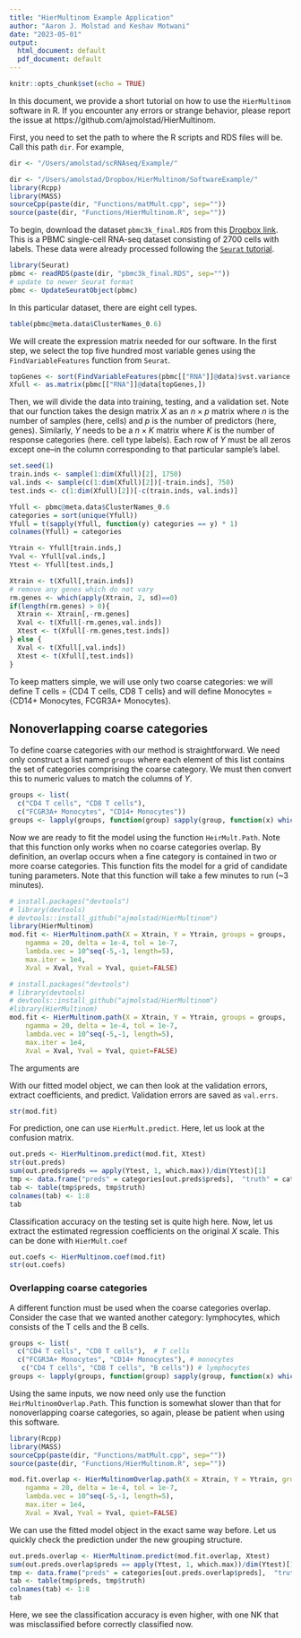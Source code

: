 ```yaml
---
title: "HierMultinom Example Application"
author: "Aaron J. Molstad and Keshav Motwani"
date: "2023-05-01"
output:
  html_document: default
  pdf_document: default
---
```


```r
knitr::opts_chunk$set(echo = TRUE)
```
In this document, we provide a short tutorial on how to use the $\texttt{HierMultinom}$ software in R. If you encounter any errors or strange behavior, please report the issue at https://github.com/ajmolstad/HierMultinom. 

First, you need to set the path to where the R scripts and RDS files will be. Call this path $\texttt{dir}$. For example, 
```r
dir <- "/Users/amolstad/scRNAseq/Example/"
```
```r
dir <- "/Users/amolstad/Dropbox/HierMultinom/SoftwareExample/"
library(Rcpp)
library(MASS)
sourceCpp(paste(dir, "Functions/matMult.cpp", sep=""))
source(paste(dir, "Functions/HierMultinom.R", sep=""))
```

To begin, download the dataset $\texttt{pbmc3k_final.RDS}$ from this [Dropbox link](https://www.dropbox.com/s/kwd3kcxkmpzqg6w/pbmc3k_final.rds?dl=0). This is a PBMC single-cell RNA-seq dataset consisting of 2700 cells with labels. These data were already processed following the  [$\texttt{Seurat}$ tutorial](https://satijalab.org/seurat/articles/pbmc3k_tutorial.html). 
```r
library(Seurat)
pbmc <- readRDS(paste(dir, "pbmc3k_final.RDS", sep=""))
# update to newer Seurat format
pbmc <- UpdateSeuratObject(pbmc)
```
In this particular dataset, there are eight cell types.
```r
table(pbmc@meta.data$ClusterNames_0.6)
```
We will create the expression matrix needed for our software. In the first step, we select the top five hundred most variable genes using the $\texttt{FindVariableFeatures}$ function from $\texttt{Seurat}$. 
```r
topGenes <- sort(FindVariableFeatures(pbmc[["RNA"]]@data)$vst.variance.standardized, decreasing=TRUE, index=TRUE)$ix[1:500]
Xfull <- as.matrix(pbmc[["RNA"]]@data[topGenes,])
```
Then, we will divide the data into training, testing, and a validation set.  Note that our function takes the design matrix $X$ as an $n \times p$ matrix where $n$ is the number of samples (here, cells) and $p$ is the number of predictors (here, genes). Similarly, $Y$ needs to be a $n \times K$ matrix where $K$ is the number of response categories (here. cell type labels). Each row of $Y$ must be all zeros except one--in the column corresponding to that particular sample's label.
```r
set.seed(1)
train.inds <- sample(1:dim(Xfull)[2], 1750)
val.inds <- sample(c(1:dim(Xfull)[2])[-train.inds], 750)
test.inds <- c(1:dim(Xfull)[2])[-c(train.inds, val.inds)]

Yfull <- pbmc@meta.data$ClusterNames_0.6
categories = sort(unique(Yfull))
Yfull = t(sapply(Yfull, function(y) categories == y) * 1)
colnames(Yfull) = categories

Ytrain <- Yfull[train.inds,]
Yval <- Yfull[val.inds,]
Ytest <- Yfull[test.inds,]

Xtrain <- t(Xfull[,train.inds])
# remove any genes which do not vary
rm.genes <- which(apply(Xtrain, 2, sd)==0)
if(length(rm.genes) > 0){
  Xtrain <- Xtrain[,-rm.genes]
  Xval <- t(Xfull[-rm.genes,val.inds])
  Xtest <- t(Xfull[-rm.genes,test.inds])
} else {
  Xval <- t(Xfull[,val.inds])
  Xtest <- t(Xfull[,test.inds])
}
```
To keep matters simple, we will use only two coarse categories: we will define T cells = $\{$CD4 T cells, CD8 T cells$\}$ and will define Monocytes = $\{$CD14+ Monocytes, FCGR3A+ Monocytes$\}$.

## Nonoverlapping coarse categories
To define coarse categories with our method is straightforward. We need only construct a list named $\texttt{groups}$ where each element of this list contains the set of categories comprising the coarse category. We must then convert this to numeric values to match the columns of $Y$. 
```r
groups <- list(
  c("CD4 T cells", "CD8 T cells"), 
  c("FCGR3A+ Monocytes", "CD14+ Monocytes"))
groups <- lapply(groups, function(group) sapply(group, function(x) which(categories == x)))
```
Now we are ready to fit the model using the function $\texttt{HeirMult.Path}$. Note that this function only works when no coarse categories overlap. By definition, an overlap occurs when a fine category is contained in two or more coarse categories. This function fits the model for a grid of candidate tuning parameters. Note that this function will take a few minutes to run (~3 minutes). 
```r
# install.packages("devtools")
# library(devtools)
# devtools::install_github("ajmolstad/HierMultinom")
library(HierMultinom)
mod.fit <- HierMultinom.path(X = Xtrain, Y = Ytrain, groups = groups, 
  	ngamma = 20, delta = 1e-4, tol = 1e-7,
  	lambda.vec = 10^seq(-5,-1, length=5), 
  	max.iter = 1e4,
  	Xval = Xval, Yval = Yval, quiet=FALSE)
```
```r
# install.packages("devtools")
# library(devtools)
# devtools::install_github("ajmolstad/HierMultinom")
#library(HierMultinom)
mod.fit <- HierMultinom.path(X = Xtrain, Y = Ytrain, groups = groups, 
  	ngamma = 20, delta = 1e-4, tol = 1e-7,
  	lambda.vec = 10^seq(-5,-1, length=5), 
  	max.iter = 1e4,
  	Xval = Xval, Yval = Yval, quiet=FALSE)
```
The arguments are
\begin{itemize}
\item $\texttt{X}$: An $n \times p$ design matrix. Do not include a column for an intercept: this is added later. 
\item $\texttt{Y}$: An $n \times K$ matrix of response categories as described above.
\item $\texttt{groups}$: The list of groups, as described above. 
\item $\texttt{ngamma}$: Number of candidate $\gamma$ tuning parameter values.
\item $\texttt{delta}$: The ratio of minimum to maximum candidate $\gamma$ values (i.e., $\min_k \gamma_k =  \delta \max_k \gamma_k$ where $\gamma_k$ is the $k$th candidate tuning parameters). Check validation errors: if still decreasing at smallest $\gamma$ value, decrease $\texttt{delta}$ and rerun. 
\item $\texttt{tol}$: Convergence tolerance. The default $10^{-7}$ is stringent. 
\item $\texttt{lambda.vec}$: Candidate $\lambda$ tuning parameter values. Default is $10^{-3, \dots, 0}$. 
\item $\texttt{max.iter}$: Maximum number of iterations for accelerated proximal gradient descent algorithm. 
\item $\texttt{Xval}$: An $n_{\rm validation} \times p$ matrix of predictors for validation set. 
\item $\texttt{Yval}$: An $n_{\rm validation} \times K$ matrix of responses for validation set. 
\item $texttt{quiet}$: Should validation errors be printed as they are computed?
\end{itemize}
  
With our fitted model object, we can then look at the validation errors, extract coefficients, 
and predict. Validation errors are saved as $\texttt{val.errs}$. 
```r
str(mod.fit)
```
For prediction, one can use $\texttt{HierMult.predict}$. Here, let us look at the confusion matrix. 

```r
out.preds <- HierMultinom.predict(mod.fit, Xtest)
str(out.preds)
sum(out.preds$preds == apply(Ytest, 1, which.max))/dim(Ytest)[1]
tmp <- data.frame("preds" = categories[out.preds$preds],  "truth" = categories[apply(Ytest, 1, which.max)])
tab <- table(tmp$preds, tmp$truth)
colnames(tab) <- 1:8
tab
```
Classification accuracy on the testing set is quite high here.  Now, let us extract the estimated regression coefficients on the original $X$ scale. This can be done with  $\texttt{HierMult.coef}$
```r
out.coefs <- HierMultinom.coef(mod.fit)
str(out.coefs)
``` 

### Overlapping coarse categories
A different function must be used when the coarse categories overlap. Consider the case that we wanted another category: lymphocytes, which consists of the T cells and the B cells. 
```r
groups <- list(
  c("CD4 T cells", "CD8 T cells"),  # T cells
  c("FCGR3A+ Monocytes", "CD14+ Monocytes"), # monocytes
   c("CD4 T cells", "CD8 T cells", "B cells")) # lymphocytes
groups <- lapply(groups, function(group) sapply(group, function(x) which(categories == x)))
```
Using the same inputs, we now need only use the function $\texttt{HeirMultinomOverlap.Path}$. This function is somewhat slower than that for nonoverlapping coarse categories, so again, please be patient when using this software. 
```r
library(Rcpp)
library(MASS)
sourceCpp(paste(dir, "Functions/matMult.cpp", sep=""))
source(paste(dir, "Functions/HierMultinom.R", sep=""))
```

```r
mod.fit.overlap <- HierMultinomOverlap.path(X = Xtrain, Y = Ytrain, groups = groups,
  	ngamma = 20, delta = 1e-4, tol = 1e-7,
  	lambda.vec = 10^seq(-5,-1, length=5), 
  	max.iter = 1e4,
  	Xval = Xval, Yval = Yval, quiet=FALSE)
```
We can use the fitted model object in the exact same way before. Let us quickly check the prediction under the new grouping structure. 
```r
out.preds.overlap <- HierMultinom.predict(mod.fit.overlap, Xtest)
sum(out.preds.overlap$preds == apply(Ytest, 1, which.max))/dim(Ytest)[1]
tmp <- data.frame("preds" = categories[out.preds.overlap$preds],  "truth" = categories[apply(Ytest, 1, which.max)])
tab <- table(tmp$preds, tmp$truth)
colnames(tab) <- 1:8
tab
```
Here, we see the classification accuracy is even higher, with one NK that was misclassified before correctly classified now. 